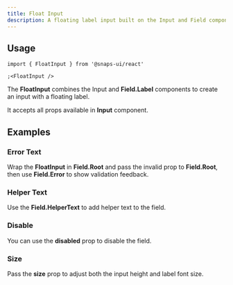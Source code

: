 ```yaml
---
title: Float Input
description: A floating label input built on the Input and Field components for compact, accessible forms.
---
```


<ExampleTabs name="float-input-basics" scope="float-input" />

## Usage

```tsx
import { FloatInput } from '@snaps-ui/react'

;<FloatInput />
```

The **FloatInput** combines the Input and **Field.Label** components to create an input with a floating label.

It accepts all props available in **Input** component.

## Examples

### Error Text

Wrap the **FloatInput** in **Field.Root** and pass the invalid prop to **Field.Root**, then use **Field.Error** to show validation feedback.

<ExampleTabs name="float-with-error" scope="float-input" />

### Helper Text

Use the **Field.HelperText** to add helper text to the field.

<ExampleTabs name="float-with-helper" scope="float-input" />

### Disable

You can use the **disabled** prop to disable the field.

<ExampleTabs name="float-with-disabled" scope="float-input" />

### Size

Pass the **size** prop to adjust both the input height and label font size.

<ExampleTabs name="float-with-size" scope="float-input" />
